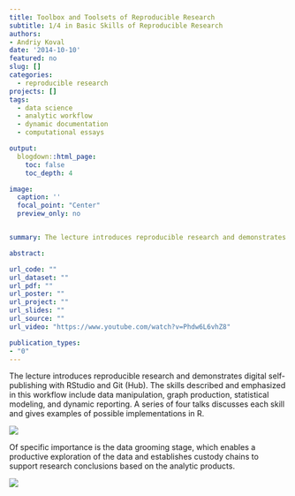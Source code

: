 ```yaml
---
title: Toolbox and Toolsets of Reproducible Research
subtitle: 1/4 in Basic Skills of Reproducible Research
authors:
- Andriy Koval
date: '2014-10-10'
featured: no
slug: []
categories:
  - reproducible research
projects: []
tags:
  - data science
  - analytic workflow
  - dynamic documentation
  - computational essays

output:
  blogdown::html_page:
    toc: false
    toc_depth: 4

image: 
  caption: ''
  focal_point: "Center"
  preview_only: no


summary: The lecture introduces reproducible research and demonstrates digital self-publishing with RStudio and Git (Hub). The skills described and emphasized in this workflow include data manipulation, graph production, statistical modeling, and dynamic reporting. A series of four talks discusses each skill and gives examples of possible implementations in R.

abstract: 

url_code: ""
url_dataset: ""
url_pdf: ""
url_poster: ""
url_project: ""
url_slides: ""
url_source: ""
url_video: "https://www.youtube.com/watch?v=Phdw6L6vhZ8"

publication_types:
- "0"
---
```

<!-- # Publication type. -->
<!-- # Legend: -->
<!-- # 0 = Uncategorized -->
<!-- # 1 = Conference proceedings -->
<!-- # 2 = Journal -->
<!-- # 3 = Work in progress -->
<!-- # 4 = Technical report -->
<!-- # 5 = Book -->
<!-- # 6 = Book chapter -->

The lecture introduces reproducible research and demonstrates digital self-publishing with RStudio and Git (Hub). The skills described and emphasized in this workflow include data manipulation, graph production, statistical modeling, and dynamic reporting. A series of four talks discusses each skill and gives examples of possible implementations in R.

![](traditional-vs-reproducible.png)

Of specific importance is the data grooming stage, which enables a productive exploration of the data and establishes custody chains to support research conclusions based on the analytic products. 

![](reproducible-data-prep.png)


